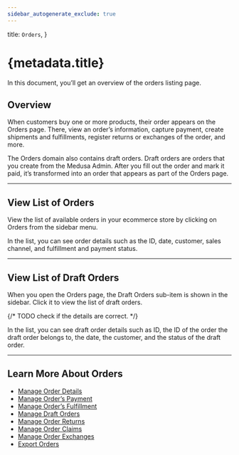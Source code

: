 ```yaml
---
sidebar_autogenerate_exclude: true
---
```


  title: `Orders`,
}

# {metadata.title}

In this document, you’ll get an overview of the orders listing page.

## Overview

When customers buy one or more products, their order appears on the Orders page. There, view an order’s information, capture payment, create shipments and fulfillments, register returns or exchanges of the order, and more.

The Orders domain also contains draft orders. Draft orders are orders that you create from the Medusa Admin. After you fill out the order and mark it paid, it’s transformed into an order that appears as part of the Orders page.

---

## View List of Orders

View the list of available orders in your ecommerce store by clicking on Orders from the sidebar menu.

In the list, you can see order details such as the ID, date, customer, sales channel, and fulfillment and payment status.

---

## View List of Draft Orders

When you open the Orders page, the Draft Orders sub-item is shown in the sidebar. Click it to view the list of draft orders.

{/* TODO check if the details are correct. */}

In the list, you can see draft order details such as ID, the ID of the order the draft order belongs to, the date, the customer, and the status of the draft order.

---

## Learn More About Orders

- [Manage Order Details](./manage/page.mdx)
- [Manage Order’s Payment](./payments/page.mdx)
- [Manage Order’s Fulfillment](./fulfillments/page.mdx)
- [Manage Draft Orders](./drafts/page.mdx)
- [Manage Order Returns](./returns/page.mdx)
- [Manage Order Claims](./claims/page.mdx)
- [Manage Order Exchanges](./exchange/page.mdx)
- [Export Orders](./export/page.mdx)
